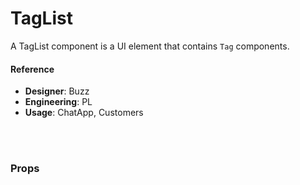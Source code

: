 
<Meta title="Components/Badges/TagList" component={TagList} />

# TagList

A TagList component is a UI element that contains `Tag` components.

<Canvas>
  <Story name="default">
    <TagListExample
      clearAll={boolean('clearAll', true)}
      showAll={boolean('showAll', true)}
      isRemovable={boolean('isRemovable', true)}
      size={select('Size', { md: 'md', sm: 'sm' }, 'sm')}
    />
  </Story>
</Canvas>

<Canvas>
  <Story name="selecting">
    <SelectingTags />
  </Story>
</Canvas>

#### Reference

- **Designer**: Buzz
- **Engineering**: PL
- **Usage**: ChatApp, Customers

<br />
<br />

### Props

<ArgsTable of={TagList} />
